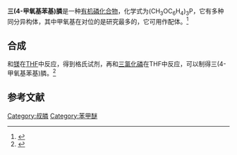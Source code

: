 {{Chembox
| ImageFile = P(4-An)3.png
| ImageSize = 132
| ImageAlt = 
| IUPACName = tris(4-methoxyphenyl)phosphane
| OtherNames = 
|Section1={{Chembox Identifiers
| CASNo = 855-38-9
| CASNo_Ref = {{cascite|correct|CAS}}
| PubChem = 70071
| ChemSpiderID = 63260
| EC_number = 212-723-0
| StdInChI=1S/C21H21O3P/c1-22-16-4-10-19(11-5-16)25(20-12-6-17(23-2)7-13-20)21-14-8-18(24-3)9-15-21/h4-15H,1-3H3
| StdInChIKey = UYUUAUOYLFIRJG-UHFFFAOYSA-N
| SMILES = COC1=CC=C(C=C1)P(C2=CC=C(C=C2)OC)C3=CC=C(C=C3)OC
 }}
|Section2={{Chembox Properties
| Formula = P(C<sub>6</sub>H<sub>4</sub>OCH<sub>3</sub>)<sub>3</sub>
| MolarMass =
| Appearance = 白色固体
| Density = 
| MeltingPt = {{convert|131|C|K}}<ref>{{cite journal|journal=Journal of the Chemical Society (Resumed)|language=en|issn=0368-1769|date=1937|pages=527|doi=10.1039/jr9370000527|url=http://xlink.rsc.org/?DOI=jr9370000527|title=118. The polarity of the co-ordinate link. Part II. The influence of aromatic substitution on the stability of the phosphinimines|accessdate=2020-09-04|author=Frederick G. Mann, E. James Chaplin}}</ref>
| BoilingPt = 
| Solubility = }}
|Section3={{Chembox Hazards
| GHSPictograms = {{GHS07}}
| GHSSignalWord = 警告
| HPhrases = {{H-phrases|315|319|335}}
| PPhrases = {{P-phrases|261|264|271|280|302+352|304+340|305+351+338|312|321|332+313|337+313|362|403+233|405|501}}
| MainHazards = 
| FlashPt = 
| AutoignitionPt = }}
}}
'''三(4-甲氧基苯基)膦'''是一种[[有机磷化合物|有机磷化合物]]，化学式为(CH<sub>3</sub>OC<sub>6</sub>H<sub>4</sub>)<sub>3</sub>P，它有多种同分异构体，其中甲氧基在对位的是研究最多的，它可用作配体。<ref>{{cite journal |doi=10.1039/j19680003133|title=Hydroformylation of alkenes by use of rhodium complex catalysts|year=1968|last1=Evans|first1=D.|last2=Osborn|first2=J. A.|last3=Wilkinson|first3=G.|journal=Journal of the Chemical Society A: Inorganic, Physical, Theoretical|page=3133}}</ref>  

==合成==
{{le|4-溴苯甲醚|4-Bromoanisole}}和[[镁|镁]]在[[四氢呋喃|THF]]中反应，得到格氏试剂，再和[[三氯化磷|三氯化磷]]在THF中反应，可以制得三(4-甲氧基苯基)膦。<ref>{{cite journal|journal=European Polymer Journal|volume=114|language=en|date=2019-05|pages=109–117|doi=10.1016/j.eurpolymj.2019.02.022|url=https://linkinghub.elsevier.com/retrieve/pii/S0014305718321153|title=Preparation and performance of novel tetraphenylphosphonium-functionalized polyphosphazene membranes for alkaline fuel cells|accessdate=2020-09-04|author=Hongsa Han, Hongmei Ma, Jinghua Yu, Hong Zhu, Zhongming Wang}}</ref>
==参考文献==
<references />

[[Category:叔膦|Category:叔膦]]
[[Category:苯甲醚|Category:苯甲醚]]